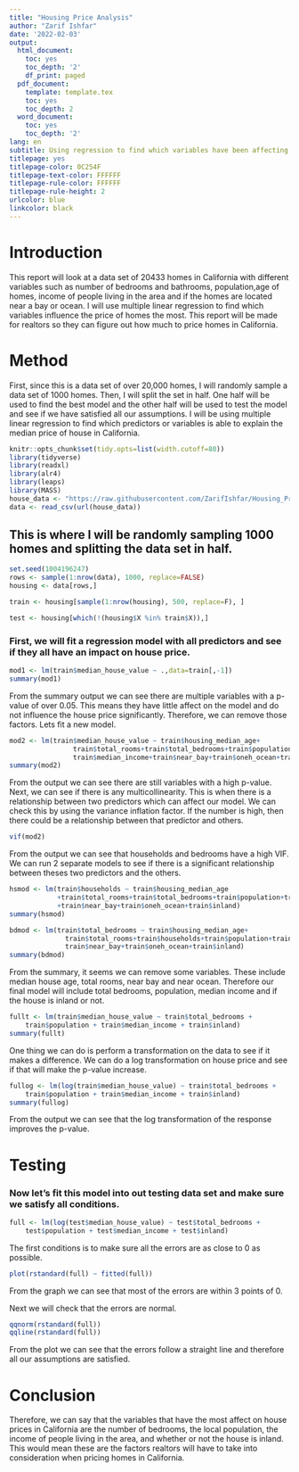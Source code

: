 ```yaml
---
title: "Housing Price Analysis"
author: "Zarif Ishfar"
date: '2022-02-03'
output:
  html_document:
    toc: yes
    toc_depth: '2'
    df_print: paged
  pdf_document:
    template: template.tex
    toc: yes
    toc_depth: 2
  word_document:
    toc: yes
    toc_depth: '2'
lang: en
subtitle: Using regression to find which variables have been affecting the median 
titlepage: yes
titlepage-color: 0C254F
titlepage-text-color: FFFFFF
titlepage-rule-color: FFFFFF
titlepage-rule-height: 2
urlcolor: blue
linkcolor: black
---
```



\newpage

# Introduction

This report will look at a data set of 20433 homes in California with different variables such as number of bedrooms and bathrooms, population,age of homes, income of people living in the area and if the homes are located near a bay or ocean. I will use multiple linear regression to find which variables influence the price of homes the most. This report will be made for realtors so they can figure out how much to price homes in California.

# Method

First, since this is a data set of over 20,000 homes, I will randomly sample a data set of 1000 homes. Then, I will split the set in half. One half will be used to find the best model and the other half will be used to test the model and see if we have satisfied all our assumptions.
I will be using multiple linear regression to find which predictors or variables is able to explain the median price of house in California.

```r
knitr::opts_chunk$set(tidy.opts=list(width.cutoff=80))
library(tidyverse)
library(readxl)
library(alr4)
library(leaps)
library(MASS)
house_data <- "https://raw.githubusercontent.com/ZarifIshfar/Housing_Price_Analysis/main/housing.csv"
data <- read_csv(url(house_data))
```

## This is where I will be randomly sampling 1000 homes and splitting the data set in half.

```r
set.seed(1004196247)
rows <- sample(1:nrow(data), 1000, replace=FALSE)
housing <- data[rows,]

train <- housing[sample(1:nrow(housing), 500, replace=F), ]

test <- housing[which(!(housing$X %in% train$X)),]
```

### First, we will fit a regression model with all predictors and see if they all have an impact on house price.

```r
mod1 <- lm(train$median_house_value ~ .,data=train[,-1])
summary(mod1)
```

From the summary output we can see there are multiple variables with a p-value of over 0.05. This means they have little affect on the model and do not influence the house price significantly. Therefore, we can remove those factors. Lets fit a new model.

```r
mod2 <- lm(train$median_house_value ~ train$housing_median_age+
                train$total_rooms+train$total_bedrooms+train$population+train$households+
                train$median_income+train$near_bay+train$oneh_ocean+train$inland)
summary(mod2)
```

From the output we can see there are still variables with a high p-value. Next, we can see if there is any multicollinearity. This is when there is a relationship between two predictors which can affect our model. We can check this by using the variance inflation factor. If the number is high, then there could be a relationship between that predictor and others. 

```r
vif(mod2)
```

From the output we can see that households and bedrooms have a high VIF. We can run 2 separate models to see if there is a significant relationship between theses two predictors and the others.

```r
hsmod <- lm(train$households ~ train$housing_median_age
            +train$total_rooms+train$total_bedrooms+train$population+train$median_income
            +train$near_bay+train$oneh_ocean+train$inland)
summary(hsmod)

bdmod <- lm(train$total_bedrooms ~ train$housing_median_age+
              train$total_rooms+train$households+train$population+train$median_income+
              train$near_bay+train$oneh_ocean+train$inland)
summary(bdmod)
```

From the summary, it seems we can remove some variables. These include median house age, total rooms, near bay and near ocean. 
Therefore our final model will include total bedrooms, population, median income and if the house is inland or not.

```r
fullt <- lm(train$median_house_value ~ train$total_bedrooms + 
    train$population + train$median_income + train$inland)
summary(fullt)
```

One thing we can do is perform a transformation on the data to see if it makes a difference. We can do a log transformation on house price and see if that will make the p-value increase.


```r
fullog <- lm(log(train$median_house_value) ~ train$total_bedrooms + 
    train$population + train$median_income + train$inland)
summary(fullog)
```

From the output we can see that the log transformation of the response improves the p-value.

\newpage

# Testing

### Now let's fit this model into out testing data set and make sure we satisfy all conditions. 

```r
full <- lm(log(test$median_house_value) ~ test$total_bedrooms + 
    test$population + test$median_income + test$inland)
```

The first conditions is to make sure all the errors are as close to 0 as possible.

```r
plot(rstandard(full) ~ fitted(full))
```

From the graph we can see that most of the errors are within 3 points of 0.


Next we will check that the errors are normal.

```r
qqnorm(rstandard(full))
qqline(rstandard(full))
```

From the plot we can see that the errors follow a straight line and therefore all our assumptions are satisfied.

\newpage

# Conclusion

Therefore, we can say that the variables that have the most affect on house prices in California are the number of bedrooms, the local population, the income of people living in the area, and whether or not the house is inland. This would mean these are the factors realtors will have to take into consideration when pricing homes in California.

